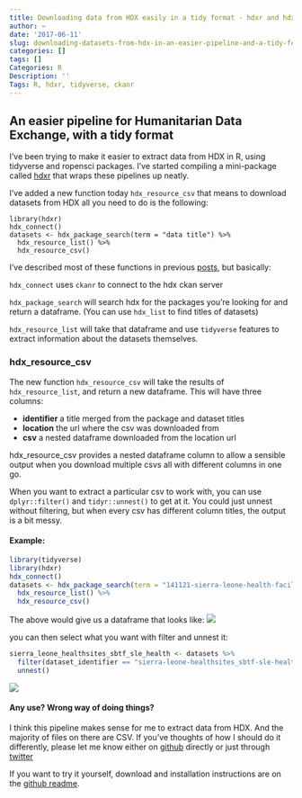 ```yaml
---
title: Downloading data from HDX easily in a tidy format - hdxr and hdx_resource_csv
author: ~
date: '2017-06-11'
slug: downloading-datasets-from-hdx-in-an-easier-pipeline-and-a-tidy-format-hdxr
categories: []
tags: []
Categories: R
Description: ''
Tags: R, hdxr, tidyverse, ckanr
---
```


## An easier pipeline for Humanitarian Data Exchange, with a tidy format

I've been trying to make it easier to extract data from HDX in R, using tidyverse and ropensci packages. I've started compiling a mini-package called [hdxr](https://github.com/callumgwtaylor/hdxr) that wraps these pipelines up neatly. 

I've added a new function today `hdx_resource_csv` that means to download datasets from HDX all you need to do is the following:

```
library(hdxr)
hdx_connect()
datasets <- hdx_package_search(term = "data title") %>%
  hdx_resource_list() %>%
  hdx_resource_csv()
```

I've described most of these functions in previous [posts](https://callumgwtaylor.github.io/blog/2017/06/04/mini-package-hdxr/), but basically:

`hdx_connect` uses `ckanr` to connect to the hdx ckan server

`hdx_package_search` will search hdx for the packages you're looking for and return a dataframe. (You can use `hdx_list` to find titles of datasets)

`hdx_resource_list` will take that dataframe and use `tidyverse` features to extract information about the datasets themselves.

### hdx_resource_csv

The new function `hdx_resource_csv` will take the results of `hdx_resource_list`, and return a new dataframe. This will have three columns:

- **identifier** a title merged from the package and dataset titles
- **location** the url where the csv was downloaded from
- **csv** a nested dataframe downloaded from the location url

hdx_resource_csv provides a nested dataframe column to allow a sensible output when you download multiple csvs all with different columns in one go.

When you want to extract a particular csv to work with, you can use `dplyr::filter()` and `tidyr::unnest()` to get at it. You could just unnest without filtering, but when every csv has different column titles, the output is a bit messy.

#### Example:

```r
library(tidyverse)
library(hdxr)
hdx_connect()
datasets <- hdx_package_search(term = "141121-sierra-leone-health-facilities") %>%
  hdx_resource_list() %>%
  hdx_resource_csv()
```

The above would give us a dataframe that looks like:
![](https://raw.githubusercontent.com/callumgwtaylor/blog/master/content/data/2017_06_11_pipelines/example_output.png?token=AKjYFXSVM3_lBhDeWmg3bNygg9C2gPqJks5ZRqgUwA%3D%3D)

you can then select what you want with filter and unnest it:

```r
sierra_leone_healthsites_sbtf_sle_health <- datasets %>%
  filter(dataset_identifier == "sierra-leone-healthsites_sbtf-sle-health") %>%
  unnest()
```

![](https://raw.githubusercontent.com/callumgwtaylor/blog/master/content/data/2017_06_11_pipelines/example_dataframe.png?token=AKjYFWJnUiBkJelzKrCGj40n_t_ZJFAKks5ZRqg9wA%3D%3D)

#### Any use? Wrong way of doing things?

I think this pipeline makes sense for me to extract data from HDX. And the majority of files on there are CSV. If you've thoughts of how I should do it differently, please let me know either on [github](https://github.com/callumgwtaylor/hdxr) directly or just through [twitter](https://twitter.com/CallumGWT)

If you want to try it yourself, download and installation instructions are on the [github readme](https://github.com/callumgwtaylor/hdxr).
